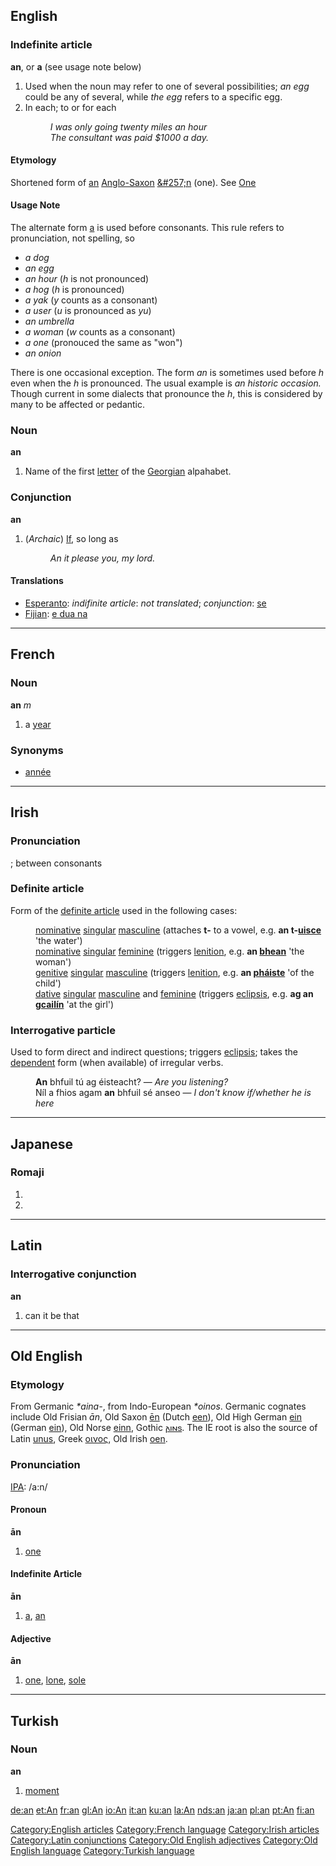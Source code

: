 ==English==

{{rank|one|so|me|41|an|we|who|said}}

===Indefinite article===
'''an''', or '''a''' (see usage note below)

# Used when the noun may refer to one of several possibilities; ''an egg'' could be any of several, while ''the egg'' refers to a specific egg.
# In each; to or for each
#: ''I was only going twenty miles an hour''
#: ''The consultant was paid $1000 a day.''

====Etymology====
Shortened form of [[an]] [[Anglo-Saxon]] [[&#257;n]] (one). See [[One]]
<!-- Second sense may have this etymology (?):
Derived from the preposition meaning "on"
-->

====Usage Note====

The alternate form [[a]] is used before consonants.  This rule refers to pronunciation, not spelling, so

* ''a dog''
* ''an egg''
* ''an hour'' (''h'' is not pronounced)
* ''a hog'' (''h'' is pronounced)
* ''a yak'' (''y'' counts as a consonant)
* ''a user'' (''u'' is pronounced as ''yu'')
* ''an umbrella''
* ''a woman'' (''w'' counts as a consonant)
* ''a one'' (pronouced the same as "won")
* ''an onion''

There is one occasional exception.  The form ''an'' is sometimes used before ''h'' even when the ''h'' is pronounced.  The usual example is ''an historic occasion.''  Though current in some dialects that pronounce the ''h'', this is considered by many to be affected or pedantic.

===Noun===
'''an'''

#Name of the first [[letter]] of the [[Georgian]] alpahabet.

===Conjunction===
'''an'''

# (''Archaic'') [[If]], so long as
#: ''An it please you, my lord.''

====Translations====
*[[Esperanto]]: ''indifinite article'': ''not translated''; ''conjunction'': [[se]]
*[[Fijian]]: [[e dua na]]

[[Category:English articles]]

----

==French==
===Noun===
'''an''' ''m''

# a [[year]]

===Synonyms===
*[[année]]

[[Category:French language]]
----

==Irish==
===Pronunciation===
{{IPA|[ən]}}; between consonants {{IPA|[ə]}}

===Definite article===
Form of the [[definite article]] used in the following cases:
:[[nominative]] [[singular]] [[masculine]] (attaches '''t-''' to a vowel, e.g. '''an t-[[uisce]]''' 'the water')
:[[nominative]] [[singular]] [[feminine]] (triggers [[lenition]], e.g. '''an [[bean#Irish|bhean]]''' 'the woman')
:[[genitive]] [[singular]] [[masculine]] (triggers [[lenition]], e.g. '''an [[páiste|pháiste]]''' 'of the child')
:[[dative]] [[singular]] [[masculine]] and [[feminine]] (triggers [[eclipsis]], e.g. '''ag an [[cailín|gcailín]]''' 'at the girl')

===Interrogative particle===
Used to form direct and indirect questions; triggers [[eclipsis]]; takes the [[dependent]] form (when available) of irregular verbs.
:'''An''' bhfuil tú ag éisteacht? &mdash; ''Are you listening?''
:Níl a fhios agam '''an''' bhfuil sé anseo &mdash; ''I don't know if/whether he is here''

[[Category:Irish articles]]

----

==Japanese==
===Romaji===
{{romaji2|あん}}
# {{japdef|案|[[plan]], [[scheme]]}}
# {{japdef|餡|[[bean paste]]}}

----

==Latin==
===Interrogative conjunction===
'''an'''
# can it be that

[[Category:Latin conjunctions]]

----

==Old English==
===Etymology===
From Germanic ''*aina-'', from Indo-European ''*oinos''.  Germanic cognates include Old Frisian ''ān'', Old Saxon [[en|ēn]] (Dutch [[een]]), Old High German [[ein]] (German [[ein]]), Old Norse [[einn]], Gothic [[𐌰𐌹𐌽𐍃]].  The IE root is also the source of Latin [[unus]], Greek [[οινος]], Old Irish [[oen]].

===Pronunciation===
[[IPA]]: /a:n/

====Pronoun====
'''ān'''
# [[one]]

====Indefinite Article====
'''ān'''
# [[a]], [[an]]

====Adjective====
'''ān'''
# [[one]], [[lone]], [[sole]]

[[Category:Old English adjectives]]
[[Category:Old English language]]


----

==Turkish==

===Noun===
'''an'''

#[[moment]]

[[Category:Turkish language]]

[[de:an]]
[[et:An]]
[[fr:an]]
[[gl:An]]
[[io:An]]
[[it:an]]
[[ku:an]]
[[la:An]]
[[nds:an]]
[[ja:an]]
[[pl:an]]
[[pt:An]]
[[fi:an]]